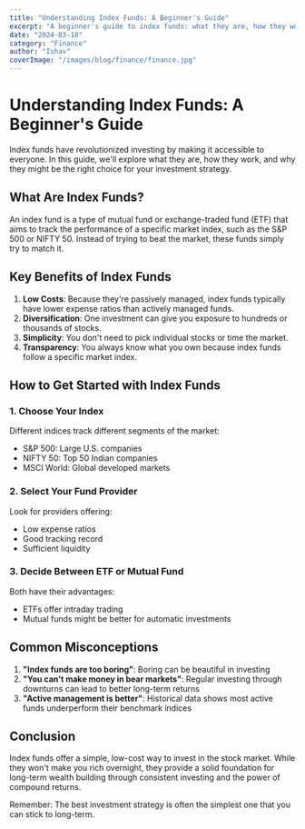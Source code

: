 ```yaml
---
title: "Understanding Index Funds: A Beginner's Guide"
excerpt: "A beginner's guide to index funds: what they are, how they work, and why they might be a good investment choice for you."
date: "2024-03-18"
category: "Finance"
author: "Ishav"
coverImage: "/images/blog/finance/finance.jpg"
---
```


# Understanding Index Funds: A Beginner's Guide

Index funds have revolutionized investing by making it accessible to everyone. In this guide, we'll explore what they are, how they work, and why they might be the right choice for your investment strategy.

## What Are Index Funds?

An index fund is a type of mutual fund or exchange-traded fund (ETF) that aims to track the performance of a specific market index, such as the S&P 500 or NIFTY 50. Instead of trying to beat the market, these funds simply try to match it.

## Key Benefits of Index Funds

1. **Low Costs**: Because they're passively managed, index funds typically have lower expense ratios than actively managed funds.
2. **Diversification**: One investment can give you exposure to hundreds or thousands of stocks.
3. **Simplicity**: You don't need to pick individual stocks or time the market.
4. **Transparency**: You always know what you own because index funds follow a specific market index.

## How to Get Started with Index Funds

### 1. Choose Your Index
Different indices track different segments of the market:
- S&P 500: Large U.S. companies
- NIFTY 50: Top 50 Indian companies
- MSCI World: Global developed markets

### 2. Select Your Fund Provider
Look for providers offering:
- Low expense ratios
- Good tracking record
- Sufficient liquidity

### 3. Decide Between ETF or Mutual Fund
Both have their advantages:
- ETFs offer intraday trading
- Mutual funds might be better for automatic investments

## Common Misconceptions

1. **"Index funds are too boring"**: Boring can be beautiful in investing
2. **"You can't make money in bear markets"**: Regular investing through downturns can lead to better long-term returns
3. **"Active management is better"**: Historical data shows most active funds underperform their benchmark indices

## Conclusion

Index funds offer a simple, low-cost way to invest in the stock market. While they won't make you rich overnight, they provide a solid foundation for long-term wealth building through consistent investing and the power of compound returns.

Remember: The best investment strategy is often the simplest one that you can stick to long-term. 